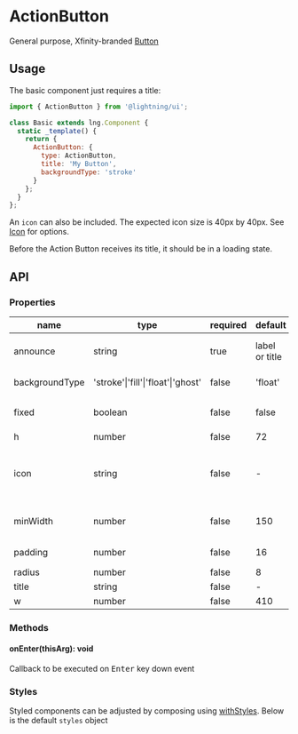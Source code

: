 
# ActionButton

General purpose, Xfinity-branded [Button](?path=/docs/button--basic)

## Usage

The basic component just requires a title:

```js
import { ActionButton } from '@lightning/ui';

class Basic extends lng.Component {
  static _template() {
    return {
      ActionButton: {
        type: ActionButton,
        title: 'My Button',
        backgroundType: 'stroke'
      }
    };
  }
};
```

An `icon` can also be included. The expected icon size is 40px by 40px. See [Icon](?path=/docs/icon--basic) for options.
<Canvas>
  <Story id="elements-actionbutton--base" />
</Canvas>


Before the Action Button receives its title, it should be in a loading state.
<Canvas>
  <Story id="elements-actionbutton--loading" />
</Canvas>

## API

### Properties

name|type|required|default|description
--|--|--|--|--
announce|string|true|label or title|announcement text for screen readers
backgroundType|'stroke'\|'fill'\|'float'\|'ghost'|false|'float'|color of `Button` container.
fixed|boolean|false|false|when true, `w` overrides `minWidth`
h|number|false|72|height
icon|string|false|-|URI for icon or inline svg that may live next to the title. See <a href="?path=/docs/icon--basic">Icon</a>
minWidth|number|false|150|minimum width of the button
padding|number|false|16|left and right padding value
radius|number|false|8|border radius
title|string|false|-|button text
w|number|false|410|width

### Methods

#### onEnter(thisArg): void

Callback to be executed on <kbd>Enter</kbd> key down event

### Styles

Styled components can be adjusted by composing using [withStyles](?path=/docs/mixins-withstyles--basic). Below is the default `styles` object

<Theme theme={ActionButton.styles} />
